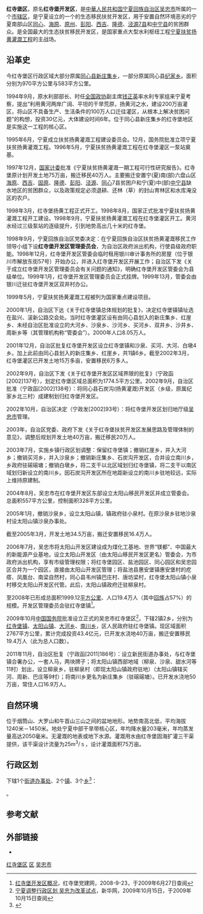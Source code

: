 {{Infobox China County
|Belong = [[宁夏回族自治区|宁夏回族自治区]][[吴忠市|吴忠市]]
}}

'''红寺堡区'''，原名'''红寺堡开发区'''，是[[中華人民共和国|中華人民共和国]][[宁夏回族自治区|宁夏回族自治区]][[吴忠市|吴忠市]]所属的一个[[市辖区|市辖区]]，是宁夏设立的一个的生态移民扶贫开发区，用于安置自然环境恶劣的宁夏南部山区[[同心县|同心]]、[[海原县|海原]]、[[原州区|原州]]、[[彭阳县|彭阳]]、[[西吉县|西吉]]、[[隆德县|隆德]]、[[泾源县|泾源7县]]和[[中宁县|中宁县]]的贫困群众。是全国最大的生态扶贫移民开发区，是国家重点大型水利枢纽工程[[宁夏扶贫扬黄灌溉工程|宁夏扶贫扬黄灌溉工程]]的主战场。

==沿革史==
今红寺堡区行政区域大部分原属[[同心县|同心县]][[新庄集乡|新庄集乡]]，一部分原属同心县[[纪家乡|纪家乡]]。面积分别为970平方公里与583平方公里。

1994年9月，原水利部部长、时任[[全国政协|全国政协]]副主席[[钱正英|钱正英]]率水利专家组来宁夏考察，提出“利用黄河两岸广阔、平坦的干旱荒原，扬黄河之水，建设200万亩灌区，将山区不具备生产、生活条件的100万人口迁往灌区，从根本上解决贫困问题”的构想，投资30亿元，大体建设时间6年。位于同心县新庄集乡的红寺堡地区是实施这一工程的核心区。

1995年6月，宁夏成立扶贫扬黄灌溉工程建设委员会。12月，国务院批准立项宁夏扶贫扬黄灌溉工程。1996年5月，宁夏扶贫扬黄灌溉工程在红寺堡灌区一泵站奠基。

1997年12月，[[国家计委|国家计委]]批准《宁夏扶贫扬黄灌溉一期工程可行性研究报告》。红寺堡原计划开发土地75万亩，搬迁移民40万人。主要搬迁安置宁(夏)南(部)六盘山区[[海原|海原]]、[[西吉|西吉]]、[[固原|固原]]、[[隆德|隆德]]、[[彭阳|彭阳]]、[[泾源|泾源]]、[[同心|同心]]7县贫困户和宁(夏)中(部)[[中宁县|中宁县]]缺水地区的贫困群众，以及政策规定必须退耕、还林（草）的封山育林区和水库淹没区的农户。

1998年3月，红寺堡扬黄工程正式开工。1998年8月，国家正式批准宁夏扶贫扬黄灌溉工程开工建设。1998年9月，宁夏扶贫扬黄灌溉工程在红寺堡灌区开工。黄河水经过三级泵站的逐级提升，引到地势高出几十米的红寺堡。

1998年9月，宁夏回族自治区党委决定：在宁夏回族自治区扶贫扬黄灌溉移民工作领导小组下设'''红寺堡开发区管理委员会'''，为自治区政府派出机构，行使县级政府职能。1998年12月，红寺堡开发区管委会临时租用银川审计事务所的房屋（位于银川市解放东街57号）开始办公，并进入红寺堡开发区开展工作；自治区下发《关于成立红寺堡开发区管理委员会有关问题的通知》，明确红寺堡开发区管委会为县级单位。1999年1月，红寺堡开发区管理委员会正式挂牌。1999年13月，管委会由银川迁驻红寺堡开发区双井村办公。

1999年5月，宁夏扶贫扬黄灌溉工程被列为国家重点建设项目。

2000年1月，自治区下达《关于红寺堡镇总体规划的批复》，决定红寺堡镇镇址选在盐兴、滚新公路交会处。当时红寺堡灌区设有由同心县划入的新庄集乡、红崖乡、未经自治区批准设立的大河乡、沙泉乡、沙河乡、买河乡、双井乡、沙井乡、周新乡等（其管理机构称“管委会”）。2000年人口8.05万人。

2001年12月，自治区批复红寺堡开发区设立红寺堡镇和沙泉、买河、大河、白墩4乡。加上此前由同心县划入的新庄集乡、红崖乡，共1镇6乡。截至2002年3月，红寺堡灌区已开发土地15万多亩，安置移民6万多人。

2002年9月，自治区下发《关于红寺堡开发区区域界限的批复》（宁政函[2002]137号），划定红寺堡区域总面积为1774.5平方公里。2002年9月，自治区批准（宁政函[2002]138号）：将同心县石炭沟(扬黄灌溉)开发区（乡级，原属纪家乡北三村）成建制划归红寺堡开发区。

2002年10月，自治区决定（宁政发[2002]93号）：将红寺堡开发区划归地厅级[[吴忠市|吴忠市]]管理。 

2003年，自治区党委、政府下发《关于红寺堡扶贫开发区发展思路及管理体制的意见》，调整后规划开发土地40万亩，搬迁移民20万人。

2003年7月，实施乡镇行政区划调整：保留红寺堡镇；撤销红崖乡，并入大河乡；撤销买河乡，并入沙泉乡；撤销新庄集乡、石炭沟开发区，合并设立南川乡，乡政府驻磙磙塘；撤销白墩乡，将二支干以北区域划归红寺堡镇，将二支干以南区域划归新设立的南川乡。因石炭沟开发区所在地距新设立的南川乡驻地较远，实际上维持原建制。

2004年8月，吴忠市在红寺堡开发区东部设立太阳山移民开发区并成立管委会。总面积557平方公里，控制面积328平方公里。

2005年1月，撤销沙泉乡，设立太阳山镇，镇政府驻小泉村。在原沙泉乡驻地沙泉村设太阳山镇沙泉办事处。

截至2005年3月，开发土地34.5万亩，搬迁安置移民16.4万人。

2006年7月，吴忠市将太阳山开发区建设成为煤化工基地、世界“镁都”、中国最大的新能源产业基地，设立太阳山开发区（由太阳山移民开发区更名）管委会，为市政府派出机构，享有市级管理权限；将红寺堡园区、盐池园区、同心园区和吴忠园区合并为一个园区，直接由太阳山开发区管理；将盐池县惠安堡镇惠安堡村的疙瘩、凤凰台、南梁自然村，同心县韦州镇巴庄村、唐坊梁村，红寺堡太阳山镇小泉村移交太阳山开发区代管。此后，太阳山镇政府迁驻柳泉村。

至2008年已形成总面积1999.12[[平方公里|平方公里]]、人口19.4万人（其中[[回族|回族]]占57%）的规模。开发区管理委员会驻红寺堡镇<ref>[http://www.hsbdj.gov.cn/typenews.asp?id=157 红寺堡开发区概况]{{dead link|date=2018年4月 |bot=InternetArchiveBot |fix-attempted=yes }}，红寺堡党建网，2008-9-23，于2009年6月27日查阅</ref>。

2009年10月[[中国国务院|中国国务院]]批准设立正式的吴忠市红寺堡区<ref>[http://www3.xinhuanet.com/chinanews/2009-10/15/content_17952192.htm 宁夏调整行政区划 吴忠为改革试点]{{dead link|date=2018年4月 |bot=InternetArchiveBot |fix-attempted=yes }}，新华网，2009年10月15日，于2009年10月15日查阅</ref>，下辖2镇2乡，分别为[[红寺堡镇|红寺堡镇]]、[[太阳山镇|太阳山镇]]、[[大河乡_(吴忠市)|大河乡]]、[[南川乡_(红寺堡区)|南川乡]]，区人民政府驻红寺堡镇。现区域面积2767平方公里，累计完成投资43.4亿元，已开发水浇地40万亩，搬迁安置移民19.4万人（此为总人口数）。

2011年11月，自治区批复（宁政函[2011]186号）：设立新民街道办事处，与红寺堡镇合署办公，一套人马，两块牌子；将太阳山镇西部地域（柳泉、沙泉、甜水河等11村）划出，设立柳泉乡，驻柳泉村（即现太阳山镇政府驻地）（太阳山镇辖买河、周新、巴庄等9村）；将南川乡更名为新庄集乡（驻磙磙塘）。已开发水浇地50万亩，常住人口16.9万人。

==自然环境==
位于烟筒山、大罗山和牛首山三山之间的盆地地形。地势南高北低，平均海拔1240米－1450米。地处宁夏中部干旱带核心区，年均降水量203毫米，年均蒸发量高达2050毫米。无灌溉的地表或地下水源。灌溉用水由红寺堡固海扩灌三干渠提供，该干渠设计流量为25m<sup>3</sup>/ｓ，设计灌溉面积75万亩。

== 行政区划 ==
{{PAGENAMEBASE}}下辖1个[[街道办事处|街道办事处]]、2个[[行政建制镇|镇]]、3个[[乡_(中华人民共和国)|乡]]<ref>{{PRC admin/ref sgc|64/03/03}}</ref>：

{{PRC admin/children|64/03/03}}。

== 参考文献 ==
{{Wikisource|国务院关于同意宁夏回族自治区设立吴忠市红寺堡区的批复}}
{{reflist}}

== 外部链接 ==
* {{Official website|http://www.hongsibu.gov.cn/|name=吴忠市红寺堡区人民政府}}

{{红寺堡区行政区划}}
{{吴忠市行政区划}}
{{宁夏行政区划}}

[[Category:红寺堡区|]]
[[Category:吴忠区县市|区]]
[[Category:宁夏市辖区|吴忠市]]